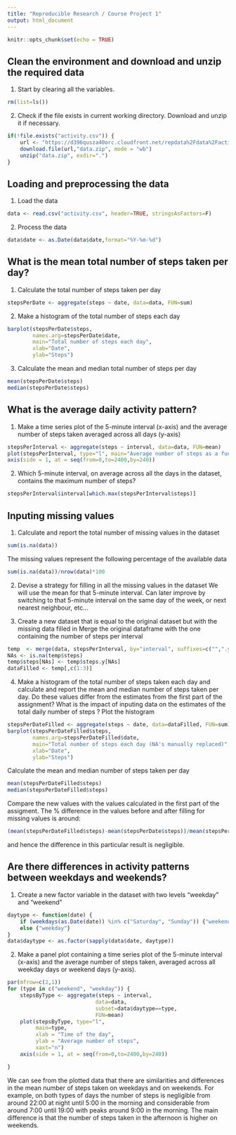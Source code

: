 ```yaml
---
title: "Reproducible Research / Course Project 1"
output: html_document
---
```


```r
knitr::opts_chunk$set(echo = TRUE)
```

## Clean the environment and download and unzip the required data
1. Start by clearing all the variables.
```r
rm(list=ls())
```
2. Check if the file exists in current working directory. Download and unzip it if necessary.
```r
if(!file.exists("activity.csv")) {
    url <- "https://d396qusza40orc.cloudfront.net/repdata%2Fdata%2Factivity.zip"
    download.file(url,"data.zip", mode = "wb")
    unzip("data.zip", exdir=".")
}
```

## Loading and preprocessing the data
1. Load the data
```r
data <- read.csv("activity.csv", header=TRUE, stringsAsFactors=F)
```
2. Process the data
```r
data$date <- as.Date(data$date,format="%Y-%m-%d")
```

## What is the mean total number of steps taken per day?
1. Calculate the total number of steps taken per day
```r
stepsPerDate <- aggregate(steps ~ date, data=data, FUN=sum)
```
2. Make a histogram of the total number of steps each day  
```r
barplot(stepsPerDate$steps, 
        names.arg=stepsPerDate$date, 
        main="Total number of steps each day",
        xlab="Date",
        ylab="Steps")  
```
  
3. Calculate the mean and median total number of steps per day  
```r
mean(stepsPerDate$steps)
median(stepsPerDate$steps)
```

## What is the average daily activity pattern?
1. Make a time series plot of the 5-minute interval (x-axis) and the average number of steps taken averaged across all days (y-axis)
```r
stepsPerInterval <- aggregate(steps ~ interval, data=data, FUN=mean)
plot(stepsPerInterval, type="l", main="Average number of steps as a function of time", xlab = "Time of the day", ylab = "Average number of steps", xaxt="n") 
axis(side = 1, at = seq(from=0,to=2400,by=240))
```
  
2. Which 5-minute interval, on average across all the days in the dataset, contains the maximum number of steps?
```r
stepsPerInterval$interval[which.max(stepsPerInterval$steps)]
```


## Inputing missing values
1. Calculate and report the total number of missing values in the dataset
```r
sum(is.na(data))
```
The missing values represent the following percentage of the available data
```r
sum(is.na(data))/nrow(data)*100
```

2. Devise a strategy for filling in all the missing values in the dataset
We will use the mean for that 5-minute interval. Can later improve by switching to that 5-minute interval on the same day of the week, or next nearest neighbour, etc...

3. Create a new dataset that is equal to the original dataset but with the missing data filled in
Merge the original dataframe with the one containing the number of steps per interval
```r
temp  <- merge(data, stepsPerInterval, by="interval", suffixes=c("",".y"))
NAs <- is.na(temp$steps)
temp$steps[NAs] <- temp$steps.y[NAs]
dataFilled <- temp[,c(1:3)]
```

4. Make a histogram of the total number of steps taken each day and calculate and report the mean and median number of steps taken per day. Do these values differ from the estimates from the first part of the assignment? What is the impact of inputing data on the estimates of the total daily number of steps ?
Plot the histogram
```r
stepsPerDateFilled <- aggregate(steps ~ date, data=dataFilled, FUN=sum)
barplot(stepsPerDateFilled$steps, 
        names.arg=stepsPerDateFilled$date, 
        main="Total number of steps each day (NA's manually replaced)",
        xlab="Date", 
        ylab="Steps")
```
Calculate the mean and median number of steps taken per day
```r
mean(stepsPerDateFilled$steps)
median(stepsPerDateFilled$steps)
```
Compare the new values with the values calculated in the first part of the assigment. The % difference in the values before and after filling for missing values is around:
```r
(mean(stepsPerDateFilled$steps)-mean(stepsPerDate$steps))/mean(stepsPerDateFilled$steps)*100
```
and hence the difference in this particular result is negligible.

## Are there differences in activity patterns between weekdays and weekends?
1. Create a new factor variable in the dataset with two levels "weekday" and "weekend"
```r
daytype <- function(date) {
    if (weekdays(as.Date(date)) %in% c("Saturday", "Sunday")) {"weekend"} 
    else {"weekday"}
}
data$daytype <- as.factor(sapply(data$date, daytype))
```


2. Make a panel plot containing a time series plot of the 5-minute interval (x-axis) and the average number of steps taken, averaged across all weekday days or weekend days (y-axis).
```r
par(mfrow=c(2,1))
for (type in c("weekend", "weekday")) {
    stepsByType <- aggregate(steps ~ interval,
                            data=data,
                            subset=data$daytype==type,
                            FUN=mean)
    plot(stepsByType, type="l", 
         main=type, 
         xlab = "Time of the day", 
         ylab = "Average number of steps", 
         xaxt="n")
    axis(side = 1, at = seq(from=0,to=2400,by=240))

}
```
  
We can see from the plotted data that there are similarities and differences in the mean number of steps taken on weekdays and on weekends. For example, on both types of days the number of steps is negligible from around 22:00 at night until 5:00 in the morning and considerable from around 7:00 until 19:00 with peaks around 9:00 in the morning. The main difference is that the number of steps taken in the afternoon is higher on weekends.

